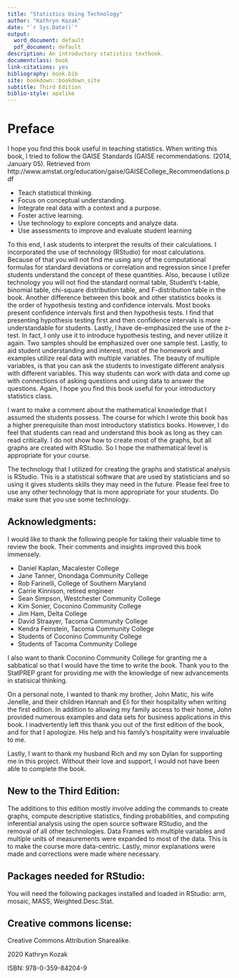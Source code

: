 ```yaml
--- 
title: "Statistics Using Technology"
author: "Kathryn Kozak"
date: "`r Sys.Date()`"
output:
  word_document: default
  pdf_document: default
description: An introductory statistics textbook.
documentclass: book
link-citations: yes
bibliography: book.bib
site: bookdown::bookdown_site
subtitle: Third Edition
biblio-style: apalike
---
```


# Preface {-}

I hope you find this book useful in teaching statistics.  When writing this book, I tried to follow the GAISE Standards (GAISE recommendations. (2014, January 05). Retrieved from http://www.amstat.org/education/gaise/GAISECollege_Recommendations.pdf

* Teach statistical thinking.
* Focus on conceptual understanding.
* Integrate real data with a context and a purpose.
* Foster active learning.
* Use technology to explore concepts and analyze data.
* Use assessments to improve and evaluate student learning

To this end, I ask students to interpret the results of their calculations.  I incorporated the use of technology (RStudio) for most calculations.  Because of that you will not find me using any of the computational formulas for standard deviations or correlation and regression since I prefer students understand the concept of these quantities.  Also, because I utilize technology you will not find the standard normal table, Student’s t-table, binomial table, chi-square distribution table, and F-distribution table in the book. Another difference between this book and other statistics books is the order of hypothesis testing and confidence intervals.  Most books present confidence intervals first and then hypothesis tests.  I find that presenting hypothesis testing first and then confidence intervals is more understandable for students.  Lastly, I have de-emphasized the use of the z-test.  In fact, I only use it to introduce hypothesis testing, and never utilize it again. Two samples should be emphasized over one sample test. Lastly, to aid student understanding and interest, most of the homework and examples utilize real data with multiple variables. The beauty of multiple variables, is that you can ask the students to investigate different analysis with different variables. This way students can work with data and come up with connections of asking questions and using data to answer the questions.  Again, I hope you find this book useful for your introductory statistics class.

I want to make a comment about the mathematical knowledge that I assumed the students possess.  The course for which I wrote this book has a higher prerequisite than most introductory statistics books.  However, I do feel that students can read and understand this book as long as they can read critically.  I do not show how to create most of the graphs, but all graphs are created with RStudio.  So I hope the mathematical level is appropriate for your course.

The technology that I utilized for creating the graphs and statistical analysis is RStudio. This is a statistical software that are used by statisticians and so using it gives students skills they may need in the future.  Please feel free to use any other technology that is more appropriate for your students.  Do make sure that you use some technology.

## Acknowledgments:

I would like to thank the following people for taking their valuable time to review the book.  Their comments and insights improved this book immensely.

- Daniel Kaplan, Macalester College
- Jane Tanner, Onondaga Community College
- Rob Farinelli, College of Southern Maryland
- Carrie Kinnison, retired engineer
- Sean Simpson, Westchester Community College
- Kim Sonier, Coconino Community College
- Jim Ham, Delta College 
- David Straayer, Tacoma Community College
- Kendra Feinstein, Tacoma Community College
- Students of Coconino Community College
- Students of Tacoma Community College

I also want to thank Coconino Community College for granting me a sabbatical so that I would have the time to write the book. Thank you to the StatPREP grant for providing me with the knowledge of new advancements in statisical thinking.

On a personal note, I wanted to thank my brother, John Matic, his wife Jenelle, and their children Hannah and Eli for their hospitality when writing the first edition. In addition to allowing my family access to their home, John provided numerous examples and data sets for business applications in this book. I inadvertently left this thank you out of the first edition of the book, and for that I apologize. His help and his family’s hospitality were invaluable to me.

Lastly, I want to thank my husband Rich and my son Dylan for supporting me in this project.  Without their love and support, I would not have been able to complete the book.


## New to the Third Edition:

The additions to this edition mostly involve adding the commands to create graphs, compute descriptive statistics, finding probabilities, and computing inferential analysis using the open source software RStudio, and the removal of all other technologies. Data Frames with multiple variables and multiple units of measurements were expanded to most of the data. This is to make the course more data-centric. Lastly, minor explanations were made and corrections were made where necessary.

## Packages needed for RStudio:

You will need the following packages installed and loaded in RStudio: arm, mosaic, MASS, Weighted.Desc.Stat.

## Creative commons license:

Creative Commons Attribution Sharealike. 

2020 Kathryn Kozak

ISBN:  978-0-359-84204-9

